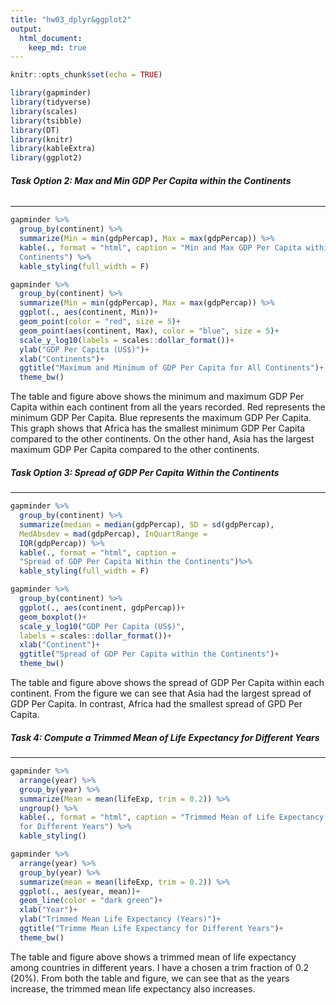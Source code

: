 ```yaml
---
title: "hw03_dplyr&ggplot2"
output: 
  html_document:
    keep_md: true
---
```


```r
knitr::opts_chunk$set(echo = TRUE)
```

```r
library(gapminder)
library(tidyverse)
library(scales)
library(tsibble)
library(DT)
library(knitr)
library(kableExtra)
library(ggplot2)
```

<style type="text/css">
.twoC {width: 100%}
.clearer {clear: both}
.twoC .table {max-width: 10%; float: left}
.twoC img {max-width: 45%; float: right}
</style>
<!-- Code derived from https://gist.github.com/jennybc/e9e9aba6ba18c72cec26#file-2015-03-02_plot-next-to-table-rmd -->

<div class="twoC">
###### **Task Option 2: Max and Min GDP Per Capita within the Continents**

---------------------

```r
gapminder %>%
  group_by(continent) %>%
  summarize(Min = min(gdpPercap), Max = max(gdpPercap)) %>%
  kable(., format = "html", caption = "Min and Max GDP Per Capita within the
  Continents") %>%
  kable_styling(full_width = F)
```


```r
gapminder %>%
  group_by(continent) %>%
  summarize(Min = min(gdpPercap), Max = max(gdpPercap)) %>%
  ggplot(., aes(continent, Min))+
  geom_point(color = "red", size = 5)+
  geom_point(aes(continent, Max), color = "blue", size = 5)+
  scale_y_log10(labels = scales::dollar_format())+
  ylab("GDP Per Capita (US$)")+
  xlab("Continents")+
  ggtitle("Maximum and Minimum of GDP Per Capita for All Continents")+
  theme_bw()
```
</div>
<div class="clearer"></div>

The table and figure above shows the minimum and maximum GDP Per Capita within each continent from all the years recorded. Red represents the minimum GDP Per Capita. Blue represents the maximum GDP Per Capita. This graph shows that Africa has the smallest minimum GDP Per Capita compared to the other continents. On the other hand, Asia has the largest maximum GDP Per Capita compared to the other continents. 


<div class = "twoC">

##### **Task Option 3: Spread of GDP Per Capita Within the Continents** 

---------------------

```r
gapminder %>%
  group_by(continent) %>%
  summarize(median = median(gdpPercap), SD = sd(gdpPercap),  
  MedAbsdev = mad(gdpPercap), InQuartRange = 
  IQR(gdpPercap)) %>%
  kable(., format = "html", caption = 
  "Spread of GDP Per Capita Within the Continents")%>%
  kable_styling(full_width = F)
```

```r
gapminder %>%
  group_by(continent) %>%
  ggplot(., aes(continent, gdpPercap))+
  geom_boxplot()+
  scale_y_log10("GDP Per Capita (US$)", 
  labels = scales::dollar_format())+
  xlab("Continent")+
  ggtitle("Spread of GDP Per Capita within the Continents")+
  theme_bw()
```
</div>
<div class="clearer"></div>

The table and figure above shows the spread of GDP Per Capita within each continent. From the figure we can see that Asia had the largest spread of GDP Per Capita. In contrast, Africa had the smallest spread of GPD Per Capita. 

<div class = "twoC">

##### **Task 4: Compute a Trimmed Mean of Life Expectancy for Different Years**

---------------------

```r
gapminder %>%
  arrange(year) %>%
  group_by(year) %>%
  summarize(Mean = mean(lifeExp, trim = 0.2)) %>%
  ungroup() %>%
  kable(., format = "html", caption = "Trimmed Mean of Life Expectancy 
  for Different Years") %>%
  kable_styling()

```

```r
gapminder %>%
  arrange(year) %>%
  group_by(year) %>%
  summarize(mean = mean(lifeExp, trim = 0.2)) %>%
  ggplot(., aes(year, mean))+
  geom_line(color = "dark green")+
  xlab("Year")+
  ylab("Trimmed Mean Life Expectancy (Years)")+
  ggtitle("Trimme Mean Life Expectancy for Different Years")+
  theme_bw()

```
</div>
<div class="clearer"></div>

The table and figure above shows a trimmed mean of life expectancy among countries in different years. I have a chosen a trim fraction of 0.2 (20%). From both the table and figure, we can see that as the years increase, the trimmed mean life expectancy also increases. 
